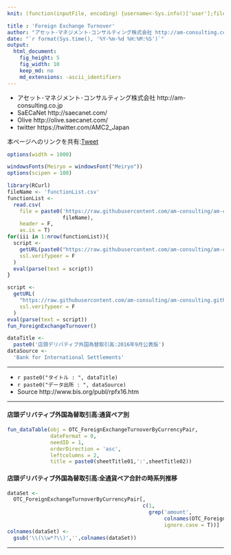 ```yaml
---
knit: (function(inputFile, encoding) {username<-Sys.info()['user'];fileName<-'defaultPath.csv';pathToFile <-paste0('C:/Users/', username,'/Desktop/pathToCSV/');setwd(pathToFile);buf0<-read.csv(fileName,header = F,skip = 0,stringsAsFactor = F,check.names = F,fileEncoding = 'utf-8');timeStamp<-format(Sys.time(),'%Y%m%d%H%M%S');rmarkdown::render(inputFile, encoding = encoding, output_file = paste0('C:/Users/',username,buf0[2,1],'charts/','am-consulting.co.jp-ForeignExchangeTurnover.html')) })

title : 'Foreign Exchange Turnover'
author: "アセット･マネジメント･コンサルティング株式会社 http://am-consulting.co.jp"
date: "`r format(Sys.time(), '%Y-%m-%d %H:%M:%S')`"
output: 
  html_document:
    fig_height: 5
    fig_width: 10
    keep_md: no
    md_extensions: -ascii_identifiers 
---
```

<link href="http://knowledgevault.saecanet.com/components/rmarkdown-html.css" rel="stylesheet">
<style>.main-container {max-width : 1000px;}</style>
<script src="http://knowledgevault.saecanet.com/components/JavascriptCode.js"></script>

- アセット･マネジメント･コンサルティング株式会社 http://am-consulting.co.jp
- SaECaNet http://saecanet.com/
- Olive http://olive.saecanet.com/
- twitter https://twitter.com/AMC2_Japan

本ページへのリンクを共有:<a href="https://twitter.com/share" class="twitter-share-button" data-via="AMC2_Japan" data-size="large">Tweet</a> <script>!function(d,s,id){var js,fjs=d.getElementsByTagName(s)[0],p=/^http:/.test(d.location)?'http':'https';if(!d.getElementById(id)){js=d.createElement(s);js.id=id;js.src=p+'://platform.twitter.com/widgets.js';fjs.parentNode.insertBefore(js,fjs);}}(document, 'script', 'twitter-wjs');</script>


```r
options(width = 1000)
```

```r
windowsFonts(Meiryo = windowsFont("Meiryo"))
options(scipen = 100)
```

```r
library(RCurl)
fileName <- 'functionList.csv'
functionList <-
  read.csv(
    file = paste0('https://raw.githubusercontent.com/am-consulting/am-consulting.github.io/master/csv/',
                  fileName),
    header = F,
    as.is = T)
for(iii in 1:nrow(functionList)){
  script <- 
    getURL(paste0("https://raw.githubusercontent.com/am-consulting/am-consulting.github.io/master/", functionList[iii,1]),
    ssl.verifypeer = F
  )
  eval(parse(text = script))
}
```

```r
script <-
  getURL(
    "https://raw.githubusercontent.com/am-consulting/am-consulting.github.io/master/importForeignExchangeTurnover.r",
    ssl.verifypeer = F
  )
eval(parse(text = script))
fun_ForeignExchangeTurnover()
```

```r
dataTitle <- 
  paste0('店頭デリバティブ外国為替取引高:2016年9月公表版')
dataSource <- 
  'Bank for International Settlements'
```

***

- `r paste0("タイトル : ", dataTitle)`
- `r paste0("データ出所 : ", dataSource)`
- Source http://www.bis.org/publ/rpfx16.htm

***

#### 店頭デリバティブ外国為替取引高:通貨ペア別

```r
fun_dataTable(obj = OTC_ForeignExchangeTurnoverByCurrencyPair,
              dateFormat = 0,
              needID = 1,
              orderDirection = 'asc',
              leftcolumns = 2,
              title = paste0(sheetTitle01,':',sheetTitle02))
```

#### 店頭デリバティブ外国為替取引高:全通貨ペア合計の時系列推移

```r
dataSet <-
  OTC_ForeignExchangeTurnoverByCurrencyPair[,
                                            c(1,
                                              grep('amount',
                                                   colnames(OTC_ForeignExchangeTurnoverByCurrencyPair),
                                                   ignore.case = T))]
colnames(dataSet) <-
  gsub('\\(\\w*?\\)','',colnames(dataSet))
```

***

<script>
  (function(i,s,o,g,r,a,m){i['GoogleAnalyticsObject']=r;i[r]=i[r]||function(){
  (i[r].q=i[r].q||[]).push(arguments)},i[r].l=1*new Date();a=s.createElement(o),
  m=s.getElementsByTagName(o)[0];a.async=1;a.src=g;m.parentNode.insertBefore(a,m)
  })(window,document,'script','https://www.google-analytics.com/analytics.js','ga');

  ga('create', 'UA-3077339-5', 'auto');
  ga('send', 'pageview');

</script>

